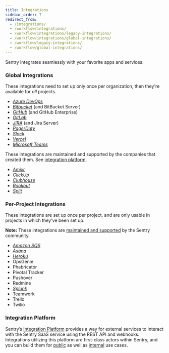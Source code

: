 ```yaml
---
title: Integrations
sidebar_order: 7
redirect_from:
  - /integrations/
  - /workflow/integrations/
  - /workflow/integrations/legacy-integrations/
  - /workflow/integrations/global-integrations/
  - /workflow/legacy-integrations/
  - /workflow/global-integrations/
---
```


Sentry integrates seamlessly with your favorite apps and services.

### Global Integrations

These integrations need to set up only once per organization, then they're available for _all_ projects.

- [_Azure DevOps_](/product/integrations/azure-devops/)
- [_Bitbucket_](/product/integrations/bitbucket/) (and BitBucket Server)
- [_GitHub_](/product/integrations/github/) (and GitHub Enterprise)
- [_GitLab_](/product/integrations/gitlab/)
- [_JIRA_](/product/integrations/jira/) (and Jira Server)
- [_PagerDuty_](/product/integrations/pagerduty/)
- [_Slack_](/product/integrations/slack/)
- [_Vercel_](/product/integrations/vercel/)
- [_Microsoft Teams_](/product/integrations/msteams/)

These integrations are maintained and supported by the companies that created them. See [integration platform](/workflow/integrations/integration-platform/).

- [_Amixr_](/product/integrations/amixr/)
- [_ClickUp_](/product/integrations/clickup/)
- [_Clubhouse_](/product/integrations/clubhouse/)
- [_Rookout_](/product/integrations/rookout/)
- [_Split_](/product/integrations/split/)

### Per-Project Integrations

These integrations are set up once per project, and are only usable in projects in which they've been set up.

**Note:** These integrations are [maintained and supported](https://forum.sentry.io) by the Sentry community.

- [_Amazon SQS_](/product/integrations/amazon-sqs/)
- [_Asana_](/product/integrations/asana/)
- [_Heroku_](/product/integrations/heroku/)
- OpsGenie
- Phabricator
- Pivotal Tracker
- Pushover
- Redmine
- [_Splunk_](/product/integrations/splunk/)
- Teamwork
- Trello
- Twilio

### Integration Platform

Sentry’s [Integration Platform](/workflow/integrations/integration-platform/) provides a way for external services to interact with the Sentry SaaS service using the REST API and webhooks. Integrations utilizing this platform are first-class actors within Sentry, and you can build them for [public](/product/integrations/integration-platform/#public-integrations) as well as [internal](/product/integrations/integration-platform/#internal-integrations) use cases.

